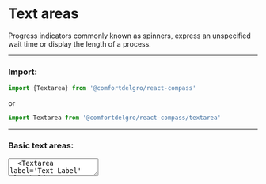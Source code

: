 
# Text areas

Progress indicators commonly known as spinners, express an unspecified wait time or display the length of a process.

---

### Import:

```js
import {Textarea} from '@comfortdelgro/react-compass'
```

or

```js
import Textarea from '@comfortdelgro/react-compass/textarea'
```

---

### Basic text areas:

<section className={styles.textAreaShowcaseContainer} style={{display: 'flex', flexDirection: 'column'}}>
  <Textarea placeholder='Enter your message' />
  <Textarea label='Text Label' placeholder='Enter your message' isDisabled/>
  <Textarea
    label='Text Label'
    placeholder='Enter your message'
    value='Lorem ipsum dolor sit amet.'
    isRequired
/>

  <Textarea
    label='Text Label'
    placeholder='Enter your message'
    wordCount
    value='Lorem ipsum dolor sit amet.'
  />
  <Textarea
    label='Text Label'
    placeholder='Enter your message'
    wordCount
    maxLength={50}
    value={'Lorem ipsum dolor sit amet.'}
    onChange={() => {}}
  />
  <Textarea
    label='Text Label'
    placeholder='Enter your message'
    wordCount
    maxLength={50}
    isErrored
    errorMessage='Error Message'
  />
</section>

```js
  <Textarea placeholder='Enter your message' />
  <Textarea label='Text Label' placeholder='Enter your message' isDisabled/>
  <Textarea
    label='Text Label'
    isRequired
    placeholder='Enter your message'
    wordCount
    value='Lorem ipsum dolor sit amet.'
  />
  <Textarea
    label='Text Label'
    placeholder='Enter your message'
    wordCount
    maxLength={50}
    value={'Lorem ipsum dolor sit amet.'}
    onChange={() => {}}
  />
  <Textarea
    label='Text Label'
    placeholder='Enter your message'
    wordCount
    maxLength={50}
    isErrored
    errorMessage='Error Message'
  />
```

---

### Custom styling:

You can style React Compass's components with the css prop. <br/>
With css prop, you can basically do anything that css can do.

<section className={styles.avatarShowcaseContainer}>
  <Textarea
    label='Text Label'
    placeholder='Enter your message'
    wordCount
    maxLength={50}
    isErrored
    errorMessage='Error Message'
    css={{height: '10em', width: '50em'}}
  />
</section>

```js
<Textarea
  label='Text Label'
  placeholder='Enter your message'
  wordCount
  maxLength={50}
  isErrored
  errorMessage='Error Message'
  css={{height: '10em', width: '50em'}}
/>
```

---

### Props:

| Name          | Type               | Default | Description                              |
| :------------ | :----------------- | :------ | :--------------------------------------- |
| `placeholder` | `string` \| `null` | `null`  | `Placeholder of the text field`          |
| `label`       | `string` \| `null` | `null`  | `Label of the text field`                |
| `isErrored`   | `true` \| `false`  | `false` | `Throw error when input value is wrong`  |
| `errorMessage`| `string`           | -       | `Error message when errored`             |
| `value`       | `string`           | —       | `Input value`                            |
| `isDisabled`  | `false`\| `true`   | `false` | `Disable the text field when true`       |
| `isRequired`  | `false`\| `true`   | `false` | `Whether user input is required on the input before form submission`   |
| `css `        | `CSS`              | —       |                                          |
| `wordCount`   | `false`\| `true`   | `false` | `Show word count of the input when true` |
| `maxLength`   | `number`           | —       | `Limit length of the input`              |
| `onChange`    | `function`         | —       |                                          |

---

<Callout>
  Check out our [ladle](/ladle?story=textarea--variants) for more info on this
  component.
</Callout>
